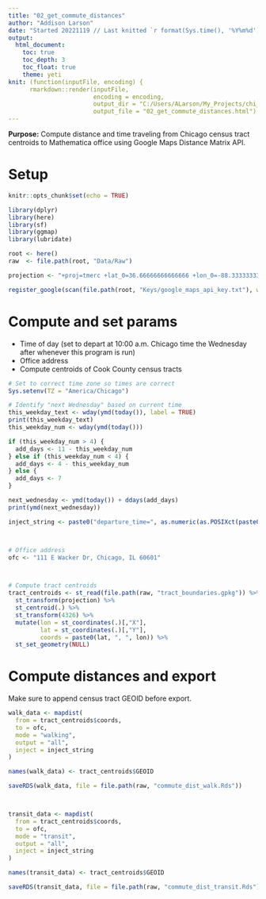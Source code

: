```yaml
---
title: "02_get_commute_distances"
author: "Addison Larson"
date: "Started 20221119 // Last knitted `r format(Sys.time(), '%Y%m%d')`"
output:
  html_document:
    toc: true
    toc_depth: 3
    toc_float: true
    theme: yeti
knit: (function(inputFile, encoding) {
      rmarkdown::render(inputFile,
                        encoding = encoding,
                        output_dir = "C:/Users/ALarson/My_Projects/chi_town/Programs",
                        output_file = "02_get_commute_distances.html") })
---
```


**Purpose:** Compute distance and time traveling from Chicago census tract centroids to Mathematica office using Google Maps Distance Matrix API. 

# Setup

```r

knitr::opts_chunk$set(echo = TRUE)

library(dplyr)
library(here)
library(sf)
library(ggmap)
library(lubridate)

root <- here()
raw  <- file.path(root, "Data/Raw")

projection <- "+proj=tmerc +lat_0=36.66666666666666 +lon_0=-88.33333333333333 +k=0.9999749999999999 +x_0=300000.0000000001 +y_0=0 +ellps=GRS80 +datum=NAD83 +to_meter=0.3048006096012192 +no_defs"

register_google(scan(file.path(root, "Keys/google_maps_api_key.txt"), what = "character"))

```

# Compute and set params

- Time of day (set to depart at 10:00 a.m. Chicago time the Wednesday after whenever this program is run)
- Office address
- Compute centroids of Cook County census tracts

```r

# Set to correct time zone so times are correct
Sys.setenv(TZ = "America/Chicago")

# Identify "next Wednesday" based on current time
this_weekday_text <- wday(ymd(today()), label = TRUE)
print(this_weekday_text)
this_weekday_num <- wday(ymd(today()))

if (this_weekday_num > 4) {
  add_days <- 11 - this_weekday_num
} else if (this_weekday_num < 4) {
  add_days <- 4 - this_weekday_num
} else {
  add_days <- 7
}

next_wednesday <- ymd(today()) + ddays(add_days)
print(ymd(next_wednesday))

inject_string <- paste0("departure_time=", as.numeric(as.POSIXct(paste0(next_wednesday, " 8:00"))))



# Office address
ofc <- "111 E Wacker Dr, Chicago, IL 60601"



# Compute tract centroids
tract_centroids <- st_read(file.path(raw, "tract_boundaries.gpkg")) %>%
  st_transform(projection) %>%
  st_centroid(.) %>%
  st_transform(4326) %>%
  mutate(lon = st_coordinates(.)[,"X"],
         lat = st_coordinates(.)[,"Y"],
         coords = paste0(lat, ", ", lon)) %>%
  st_set_geometry(NULL)

```

# Compute distances and export

Make sure to append census tract GEOID before export.

```r

walk_data <- mapdist(
  from = tract_centroids$coords,
  to = ofc,
  mode = "walking",
  output = "all",
  inject = inject_string
)

names(walk_data) <- tract_centroids$GEOID

saveRDS(walk_data, file = file.path(raw, "commute_dist_walk.Rds"))



transit_data <- mapdist(
  from = tract_centroids$coords,
  to = ofc,
  mode = "transit",
  output = "all",
  inject = inject_string
)

names(transit_data) <- tract_centroids$GEOID

saveRDS(transit_data, file = file.path(raw, "commute_dist_transit.Rds"))

```
